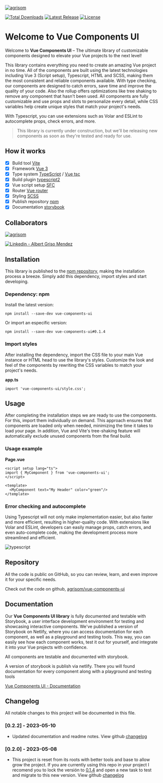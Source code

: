
<Meta title="Introduction" />

<a href="https://github.com/agrisom" target="_blank">
  <img src="agrisom-logo-min.svg" alt="agrisom" style={{height: 40 + 'vh'}} />
</a>

[![Total Downloads](https://img.shields.io/npm/dt/vue-components-ui.svg)](https://www.npmjs.com/package/vue-components-ui)
[![Latest Release](https://img.shields.io/npm/v/vue-components-ui.svg)](https://www.npmjs.com/package/vue-components-ui?activeTab=versions)
[![License](https://img.shields.io/npm/l/vue-components-ui.svg)](https://github.com/agrisom/vue-components-ui/blob/master/LICENSE)

# Welcome to Vue Components UI

Welcome to **Vue Components UI** – The ultimate library of customizable components designed to elevate your Vue projects to the next level!

This library contains everything you need to create an amazing Vue project in no time. All of the components are built using the latest technologies including Vue 3 (Script setup), Typescript, HTML and SCSS, making them the most consistent and reliable components available. With type checking, our components are designed to catch errors, save time and improve the quality of your code. Also the rollup offers optimizations like tree shaking to remove any component that hasn't been used.
All components are fully customizable and use props and slots to personalize every detail, while CSS variables help create unique styles that match your project's needs. 

With Typescript, you can use extensions such as Volar and ESLint to autocomplete props, check errors, and more.

> This library is currently under construction, but we'll be releasing new components as soon as they're tested and ready for use.

## How it works

- [x] Build tool [Vite](https://vitejs.dev/)
- [x] Framework [Vue 3](https://vuejs.org/)
- [x] Type system [TypeScript](https://www.typescriptlang.org/) / [Vue tsc](https://github.com/vuejs/language-tools)
- [x] Build plugin [typescript2](https://github.com/ezolenko/rollup-plugin-typescript2)
- [x] Vue script setup [SFC](https://vuejs.org/api/sfc-script-setup.html)
- [x] Router [Vue router](https://router.vuejs.org/)
- [x] Styling [SCSS](https://sass-lang.com/)
- [x] Publish repository [npm](https://www.npmjs.com/package/vue-components-ui)
- [x] Documentation [storybook](https://storybook.js.org/)

## Collaborators

[![agrisom](https://s.gravatar.com/avatar/fca9ce1022597e46e338155fbee56a4d?s=80 "agrisom")](https://github.com/agrisom)

<a href="https://es.linkedin.com/in/albert-griso-mendez" target="_blank">
  <img src="linkedin.png" alt="Linkedin - Albert Griso Mendez" />
</a>

## Installation

This library is published to the [npm repository](https://www.npmjs.com/package/vue-components-ui), making the installation process a breeze. Simply add this dependency, import styles and start developing.

### Dependency: npm

Install the latest version:

`npm install --save-dev vue-components-ui`

Or import an especific version:

`npm install --save-dev vue-components-ui#0.1.4`

### Import styles

After installing the dependency, import the CSS file to your main Vue instance or HTML head to use the library's styles.
Customize the look and feel of the components by rewriting the CSS variables to match your project's needs.

**app.ts**

```
import 'vue-components-ui/style.css';
```

## Usage

After completing the installation steps we are ready to use the components.
For this, import them individually on demand. This approach ensures that components are loaded only when needed, minimizing the time it takes to load your page. In addition, Vue and Vite's tree-shaking feature will automatically exclude unused components from the final build.

### Usage example

**Page.vue**

```
<script setup lang="ts">
import { MyComponent } from 'vue-components-ui';
</script>

<template>
  <MyComponent text="My Header" color="green"/>
</template>
```

### Error checking and autocomplete

Using Typescript will not only make implementation easier, but also faster and more efficient, resulting in higher-quality code.
With extensions like Volar and ESLint, developers can easily manage props, catch errors, and even auto-complete code, making the development process more streamlined and efficient.

<img src="typescript.gif" alt="typescript" />

## Repository

All the code is public on GitHub, so you can review, learn, and even improve it for your specific needs.

Check out the code on github, [agrisom/vue-components-ui](https://github.com/agrisom/vue-components-ui)

## Documentation

Our **Vue Components UI library** is fully documented and testable with Storybook, a user interface development environment for testing and showcasing interactive components. We've published a version of Storybook on Netlify, where you can access documentation for each component, as well as a playground and testing tools. This way, you can easily see how each component works, test it out for yourself, and integrate it into your Vue projects with confidence.

All components are testable and documented with storybook.

A version of storybook is publish via netlify. There you will found documentation for every component along with a playground and testing tools

[Vue Components UI - Documentation](https://vue-components-ui.netlify.app)

## Changelog

All notable changes to this project will be documented in this file.

### [0.2.2] - 2023-05-10
- Updated documentation and readme notes.
View github [changelog](https://github.com/agrisom/vue-components-ui/compare/V0.2.0...V0.2.2)

### [0.2.0] - 2023-05-08
- This project is reset from its roots with better tools and base to allow grow the project.
If you are currently using this repo in your project I recomend you to lock the versión to [0.1.4](https://www.npmjs.com/package/vue-components-ui/v/0.1.4) and open a new task to test and migrate to this new version.
View github [changelog](https://github.com/agrisom/vue-components-ui/compare/V0.1.4...V0.2.0)
